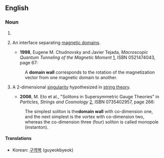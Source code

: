 ==English==
===Noun===
{{en-noun|sg=[[domain]] [[wall]]}}
{{wikipedia}}

#
# {{physics}} An interface separating [[magnetic domain]]s. 
#*'''1998''', Eugene M. Chudnovsky and Javier Tejada, ''Macroscopic Quantum Tunneling of the Magnetic Moment'' [http://books.google.com/books?id=JzeoIJQ5OxEC], ISBN 0521474043, page 67:
#:A '''domain wall''' corresponds to the rotation of the magnetization vector from one magnetic domain to another.
# {{astrophysics}} A 2-dimensional [[singularity]] hypothesized in [[string theory]].
#*'''2006''', M. Eto et al., "Solitons in Supersymmetric Gauge Theories" in ''Particles, Strings and Cosmology'' [http://books.google.com/books?id=pdiTnydMx04C], ISBN 0735402957, page 266:
#:The simplest soliton is the''' domain wall''' with co-dimension one, and the next simplest is the vortex with co-dimension two, whereas the co-dimension three (four) soliton is called monopole (instanton).
====Translations====
{{trans-top|interface separating magnetic domains}}
*Korean: [[구역벽]] (guyeokbyeok)
{{trans-bottom}}
